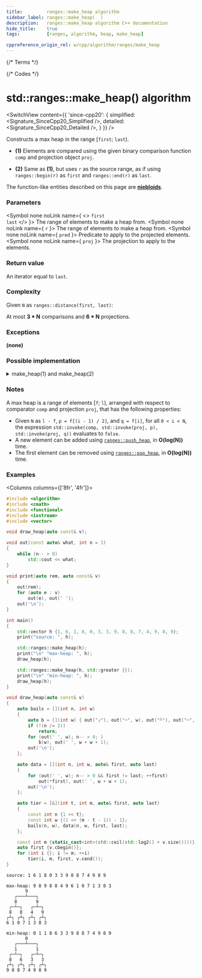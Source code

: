 ```yaml
---
title:         ranges::make_heap algorithm
sidebar_label: ranges::make_heap(  )
description:   ranges::make_heap algorithm C++ documentation
hide_title:    true
tags:          [ranges, algorithm, heap, make_heap]

cppreference_origin_rel: w/cpp/algorithm/ranges/make_heap
---
```



{/* Terms */}

{/* Codes */}


# std::ranges::make_heap() algorithm

<SwitchView content={{
	'since-cpp20': {
		simplified:	<Signature_SinceCpp20_Simplified />,
		detailed:	<Signature_SinceCpp20_Detailed />,
	}
}} />

Constructs a max heap in the range [`first`; `last`).

- **(1)** Elements are compared using the given binary comparison function `comp` and projection object `proj`.

- **(2)** Same as **(1)**, but uses `r` as the source range, as if using `ranges::begin(r)` as `first` and `ranges::end(r)` as `last`.

The function-like entities described on this page are [**niebloids**](/docs/std/algo/niebloids).

### Parameters

<SymbolTable>

  <Symbol none noLink name={ <> <code>first</code> <br/> <code>last</code> </> }>
    The range of elements to make a heap from.
  </Symbol>
  <Symbol none noLink name={ <code>r</code> }>
    The range of elements to make a heap from.
  </Symbol>
  <Symbol none noLink name={ <code>pred</code> }>
    Predicate to apply to the projected elements.
  </Symbol>
  <Symbol none noLink name={ <code>proj</code> }>
    The projection to apply to the elements.
  </Symbol>

</SymbolTable>

### Return value

An iterator equal to `last`.

### Complexity

Given `N` as `ranges::distance(first, last)`:

At most **3 \* N** comparisons and **6 \* N** projections.

### Exceptions

**(none)**

### Possible implementation

<details>
<summary>make_heap(1) and make_heap(2)</summary>

```cpp
struct make_heap_fn
{
    template<std::random_access_iterator I, std::sentinel_for<I> S,
             class Proj = std::identity, std::indirect_strict_weak_order<
             std::projected<I, Proj>> Comp = ranges::less>
    constexpr bool operator()(I first, S last, Comp comp = {}, Proj proj = {}) const
    {
        return (last == ranges::make_heap_until(first, last,
                                              std::move(comp), std::move(proj)));
    }

    template<ranges::random_access_range R, class Proj = std::identity,
             std::indirect_strict_weak_order<std::projected<ranges::iterator_t<R>, Proj>>
             Comp = ranges::less>
    constexpr bool operator()(R&& r, Comp comp = {}, Proj proj = {}) const
    {
        return (*this)(ranges::begin(r), ranges::end(r),
                       std::move(comp), std::move(proj));
    }
};

inline constexpr make_heap_fn make_heap {};
```

</details>

### Notes

A max heap is a range of elements [`f`; `l`), arranged with respect to comparator `comp` and projection `proj`, that has the following properties:
 - Given `N` as `l - f`, `p = f[(i - 1) / 2]`, and `q = f[i]`, for all `0 < i < N`, the expression `std::invoke(comp, std::invoke(proj, p), std::invoke(proj, q))` evaluates to `false`.
 - A new element can be added using [`ranges::push_heap`](#), in **O(log(N))** time.
 - The first element can be removed using [`ranges::pop_heap`](#), in **O(log(N))** time.

### Examples

<Columns columns={['8fr', '4fr']}>
<div>

```cpp title='Main.cpp' showLineNumbers
#include <algorithm>
#include <cmath>
#include <functional>
#include <iostream>
#include <vector>

void draw_heap(auto const& v);

void out(const auto& what, int n = 1)
{
    while (n-- > 0)
        std::cout << what;
}

void print(auto rem, auto const& v)
{
    out(rem);
    for (auto e : v)
        out(e), out(' ');
    out('\n');
}

int main()
{
    std::vector h {1, 6, 1, 8, 0, 3, 3, 9, 8, 8, 7, 4, 9, 8, 9};
    print("source: ", h);

    std::ranges::make_heap(h);
    print("\n" "max-heap: ", h);
    draw_heap(h);

    std::ranges::make_heap(h, std::greater {});
    print("\n" "min-heap: ", h);
    draw_heap(h);
}

void draw_heap(auto const& v)
{
    auto bails = [](int n, int w)
    {
        auto b = [](int w) { out("┌"), out("─", w), out("┴"), out("─", w), out("┐"); };
        if (!(n /= 2))
            return;
        for (out(' ', w); n-- > 0; )
            b(w), out(' ', w + w + 1);
        out('\n');
    };

    auto data = [](int n, int w, auto& first, auto last)
    {
        for (out(' ', w); n-- > 0 && first != last; ++first)
            out(*first), out(' ', w + w + 1);
        out('\n');
    };

    auto tier = [&](int t, int m, auto& first, auto last)
    {
        const int n {1 << t};
        const int w {(1 << (m - t - 1)) - 1};
        bails(n, w), data(n, w, first, last);
    };

    const int m {static_cast<int>(std::ceil(std::log2(1 + v.size())))};
    auto first {v.cbegin()};
    for (int i {}; i != m; ++i)
        tier(i, m, first, v.cend());
}
```

</div>
<div>

```plaintext title="Possible Output"
source: 1 6 1 8 0 3 3 9 8 8 7 4 9 8 9

max-heap: 9 8 9 8 8 4 9 6 1 0 7 1 3 8 3
       9
   ┌───┴───┐
   8       9
 ┌─┴─┐   ┌─┴─┐
 8   8   4   9
┌┴┐ ┌┴┐ ┌┴┐ ┌┴┐
6 1 0 7 1 3 8 3

min-heap: 0 1 1 8 6 3 3 9 8 8 7 4 9 8 9
       0
   ┌───┴───┐
   1       1
 ┌─┴─┐   ┌─┴─┐
 8   6   3   3
┌┴┐ ┌┴┐ ┌┴┐ ┌┴┐
9 8 8 7 4 9 8 9
```

</div>
</Columns>
